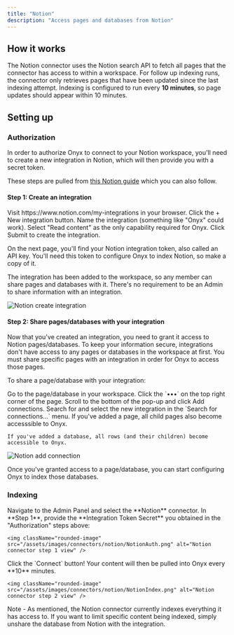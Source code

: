 ```yaml
---
title: "Notion"
description: "Access pages and databases from Notion"
---
```


## How it works

The Notion connector uses the Notion search API to fetch all pages that the connector has access to within a workspace.
For follow up indexing runs, the connector only retrieves pages that have been updated since the last indexing attempt.
Indexing is configured to run every **10 minutes**, so page updates should appear within 10 minutes.

## Setting up

### Authorization

In order to authorize Onyx to connect to your Notion workspace, you'll need to create a new integration in Notion,
which will then provide you with a secret token.

These steps are pulled from [this Notion guide](https://developers.notion.com/docs/create-a-notion-integration)
which you can also follow.

#### Step 1: Create an integration

<Steps>
  <Step title="Visit integrations page">
    Visit https://www.notion.com/my-integrations in your browser.
  </Step>

  <Step title="Create new integration">
    Click the + New integration button.
  </Step>

  <Step title="Name the integration">
    Name the integration (something like "Onyx" could work).
  </Step>

  <Step title="Set capabilities">
    Select "Read content" as the only capability required for Onyx.
  </Step>

  <Step title="Submit">
    Click Submit to create the integration.
  </Step>
</Steps>

On the next page, you'll find your Notion integration token, also called an API key.
You'll need this token to configure Onyx to index Notion, so make a copy of it.

The integration has been added to the workspace, so any member can share pages and databases with it.
There's no requirement to be an Admin to share information with an integration.

<img className="rounded-image" src="/assets/images/connectors/notion/NotionCreateIntegration.gif" alt="Notion create integration" />

#### Step 2: Share pages/databases with your integration

Now that you've created an integration, you need to grant it access to Notion pages/databases.
To keep your information secure, integrations don't have access to any pages or databases in the workspace at first.
You must share specific pages with an integration in order for Onyx to access those pages.

To share a page/database with your integration:

<Steps>
  <Step title="Navigate to page">
    Go to the page/database in your workspace.
  </Step>

  <Step title="Access page menu">
    Click the `•••` on the top right corner of the page.
  </Step>

  <Step title="Add connections">
    Scroll to the bottom of the pop-up and click Add connections.
  </Step>

  <Step title="Select integration">
    Search for and select the new integration in the `Search for connections...` menu.
  </Step>

  <Step title="Note about child pages">
    If you've added a page, all child pages also become accesssible to Onyx.
  </Step>
</Steps>

    If you've added a database, all rows (and their children) become accessible to Onyx.

<img className="rounded-image" src="/assets/images/connectors/notion/NotionAddConnector.png" alt="Notion add connection" />

Once you've granted access to a page/database, you can start configuring Onyx to index those databases.

### Indexing

<Steps>
  <Step title="Open Notion connector">
    Navigate to the Admin Panel and select the **Notion** connector.
  </Step>

  <Step title="Enter Integration Token">
    In **Step 1**, provide the **Integration Token Secret** you obtained in the "Authorization" steps above:

    <img className="rounded-image" src="/assets/images/connectors/notion/NotionAuth.png" alt="Notion connector step 1 view" />
  </Step>

  <Step title="Connect and index">
    Click the `Connect` button! Your content will then be pulled into Onyx every **10** minutes.

    <img className="rounded-image" src="/assets/images/connectors/notion/NotionIndex.png" alt="Notion connector step 2 view" />
  </Step>
</Steps>

Note - As mentioned, the Notion connector currently indexes everything it has access to.
If you want to limit specific content being indexed, simply unshare the database from Notion with the integration.

